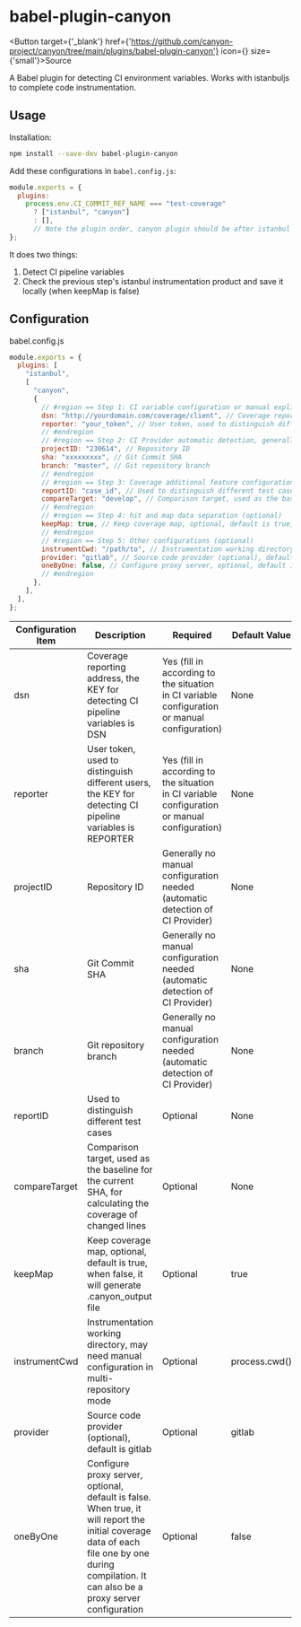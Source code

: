 
# babel-plugin-canyon

<div className={'h-10'}></div>

<Button target={'_blank'} href={'https://github.com/canyon-project/canyon/tree/main/plugins/babel-plugin-canyon'} icon={<GithubOutlined />} size={'small'}>Source</Button>

A Babel plugin for detecting CI environment variables. Works with istanbuljs to complete code instrumentation.

## Usage

Installation:

```sh
npm install --save-dev babel-plugin-canyon
```

Add these configurations in `babel.config.js`:

```js
module.exports = {
  plugins:
    process.env.CI_COMMIT_REF_NAME === "test-coverage"
      ? ["istanbul", "canyon"]
      : [],
      // Note the plugin order, canyon plugin should be after istanbul plugin
};
```

It does two things:

1. Detect CI pipeline variables
2. Check the previous step's istanbul instrumentation product and save it locally (when keepMap is false)

## Configuration

babel.config.js

```js
module.exports = {
  plugins: [
    "istanbul",
    [
      "canyon",
      {
        // #region == Step 1: CI variable configuration or manual explicit configuration
        dsn: "http://yourdomain.com/coverage/client", // Coverage reporting address, the KEY for detecting CI pipeline variables is DSN
        reporter: "your_token", // User token, used to distinguish different users, the KEY for detecting CI pipeline variables is REPORTER
        // #endregion
        // #region == Step 2: CI Provider automatic detection, generally no manual configuration needed, please check the Support Provider documentation for details
        projectID: "230614", // Repository ID
        sha: "xxxxxxxxx", // Git Commit SHA
        branch: "master", // Git repository branch
        // #endregion
        // #region == Step 3: Coverage additional feature configuration (optional)
        reportID: "case_id", // Used to distinguish different test cases
        compareTarget: "develop", // Comparison target, used as the baseline for the current SHA, for calculating the coverage of changed lines
        // #endregion
        // #region == Step 4: hit and map data separation (optional)
        keepMap: true, // Keep coverage map, optional, default is true, when false, it will generate .canyon_output file!!!
        // #endregion
        // #region == Step 5: Other configurations (optional)
        instrumentCwd: "/path/to", // Instrumentation working directory, may need manual configuration in multi-repository mode
        provider: "gitlab", // Source code provider (optional), default is gitlab
        oneByOne: false, // Configure proxy server, optional, default is false. When true, it will report the initial coverage data of each file one by one during compilation. It can also be a proxy server configuration.
        // #endregion
      },
    ],
  ],
};
```

| Configuration Item | Description                                                                                                                                                | Required                                                                                | Default Value |
| ------------------ | ---------------------------------------------------------------------------------------------------------------------------------------------------------- | --------------------------------------------------------------------------------------- | ------------- |
| dsn                | Coverage reporting address, the KEY for detecting CI pipeline variables is DSN                                                                               | Yes (fill in according to the situation in CI variable configuration or manual configuration) | None          |
| reporter           | User token, used to distinguish different users, the KEY for detecting CI pipeline variables is REPORTER                                                     | Yes (fill in according to the situation in CI variable configuration or manual configuration) | None          |
| projectID          | Repository ID                                                                                                                                               | Generally no manual configuration needed (automatic detection of CI Provider)           | None          |
| sha                | Git Commit SHA                                                                                                                                               | Generally no manual configuration needed (automatic detection of CI Provider)           | None          |
| branch             | Git repository branch                                                                                                                                        | Generally no manual configuration needed (automatic detection of CI Provider)           | None          |
| reportID           | Used to distinguish different test cases                                                                                                                      | Optional                                                                                | None          |
| compareTarget      | Comparison target, used as the baseline for the current SHA, for calculating the coverage of changed lines                                                     | Optional                                                                                | None          |
| keepMap            | Keep coverage map, optional, default is true, when false, it will generate .canyon_output file                                                                | Optional                                                                                | true          |
| instrumentCwd      | Instrumentation working directory, may need manual configuration in multi-repository mode                                                                     | Optional                                                                                | process.cwd() |
| provider           | Source code provider (optional), default is gitlab                                                                                                             | Optional                                                                                | gitlab        |
| oneByOne           | Configure proxy server, optional, default is false. When true, it will report the initial coverage data of each file one by one during compilation. It can also be a proxy server configuration | Optional                                                                                | false         |
